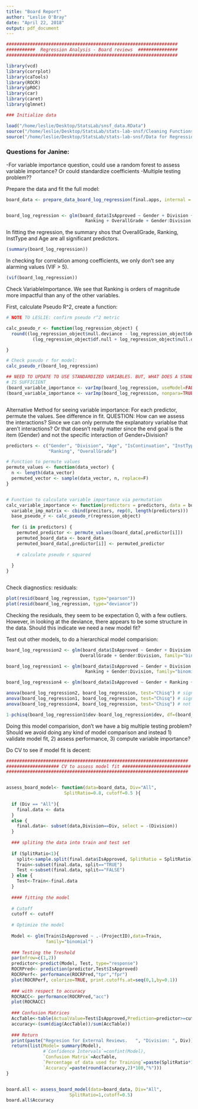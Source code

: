 ```yaml
---
title: "Board Report"
author: "Leslie O'Bray"
date: "April 22, 2018"
output: pdf_document
---
```


```r
#################################################################
###########  Regression Analysis - Board reviews  ###############
#################################################################

library(vcd) 
library(corrplot)
library(caTools)
library(ROCR)
library(pROC)
library(car)
library(caret)
library(glmnet)

### Initialize data

load("/home/leslie/Desktop/StatsLab/snsf_data.RData")
source("/home/leslie/Desktop/StatsLab/stats-lab-snsf/Cleaning Functions.R")
source("/home/leslie/Desktop/StatsLab/stats-lab-snsf/Data for Regression.R")

```


### Questions for Janine:
-For variable importance question, could use a random forest to assess variable importance? Or could standardize coefficients
-Multiple testing problem??


Prepare the data and fit the full model:
```r

board_data <- prepare_data_board_log_regression(final.apps, internal = final.internal, external = final.external)


board_log_regression <- glm(board_data$IsApproved ~ Gender + Division + Age + IsContinuation + InstType + AmountRequested + 
                              Ranking + OverallGrade + Gender:Division, family="binomial", data = board_data)


```


In fitting the regression, the summary shos that OverallGrade, Ranking, InstType and Age are all significant predictors.
```r
(summary(board_log_regression))
```


In checking for correlation among coefficients, we only don't see any alarming values (VIF > 5). 
```r
(vif(board_log_regression))
```


Check VariableImportance. We see that Ranking is orders of magnitude more impactful than any of the other variables.

First, calculate Pseudo R^2, create a function:

```r
# NOTE TO LESLIE: confirm pseudo r^2 metric

calc_pseudo_r <- function(log_regression_object) {
  round((log_regression_object$null.deviance - log_regression_object$deviance) /
          (log_regression_object$df.null + log_regression_object$null.deviance - log_regression_object$deviance),4)

}

# Check pseudo r for model: 
calc_pseudo_r(board_log_regression)
```


```r
## NEED TO UPDATE TO USE STANDARDIZED VARIABLES. BUT, WHAT DOES A STANDARDIZED BINARY VARIABLE EVEN MEAN? CHECK IF USEMODEL=F
# IS SUFFICIENT
(board_variable_importance <- varImp(board_log_regression, useModel=FALSE))
(board_variable_importance <- varImp(board_log_regression, nonpara=TRUE))



```

Alternative Method for seeing variable importance: For each predictor, permute the values. See difference in fit.
QUESTION: How can we assess the interactions? Since we can only permute the explanatory variablse that aren't interactions? Or that doesn't really matter since the end goal is the item (Gender) and not the specific interaction of Gender+Division?

```r

predictors <- c("Gender", "Division", "Age", "IsContinuation", "InstType", "AmountRequested", 
                "Ranking", "OverallGrade")

# Function to permute values
permute_values <- function(data_vector) {
  n <- length(data_vector)
  permuted_vector <- sample(data_vector, n, replace=F)
}


# Function to calculate variable importance via permutation
calc_variable_importance <- function(predictors = predictors, data = board_data, regression_object) {
  variable_imp_matrix <- cbind(precitors, rep(0, length(predictors)))
  base_pseudo_r <- calc_pseudo_r(regression_object)
  
  for (i in predictors) {
    permuted_predictor <- permute_values(board_data[,predictor[i]])
    permuted_board_data <- board_data
    permuted_board_data[,predictor[i]] <- permuted_predictor
    
    # calculate pseudo r squared
    
  } 
}



```


Check diagnostics: residuals:
```r
plot(resid(board_log_regression, type="pearson")) 
plot(resid(board_log_regression, type="deviance"))

```

Checking the residuals, they seem to be expectation 0, with a few outliers. However, in looking at the deviance, there appears to be some structure in the data. Should this indicate we need a new model fit?

Test out other models, to do a hierarchical model comparision:

```r
board_log_regression2 <- glm(board_data$IsApproved ~ Gender + Division + Age + AmountRequested + 
                            OverallGrade + Gender:Division, family="binomial", data = board_data)

board_log_regression1 <- glm(board_data$IsApproved ~ Gender + Division + Age + AmountRequested + 
                              Ranking + Gender:Division, family="binomial", data = board_data)

board_log_regression4 <- glm(board_data$IsApproved ~ Gender + Ranking + OverallGrade, family="binomial", data = board_data)

anova(board_log_regression2, board_log_regression, test="Chisq") # significantly different than small model
anova(board_log_regression1, board_log_regression, test="Chisq") # significantly different than small model
anova(board_log_regression4, board_log_regression, test="Chisq") # not significiantly different than small model

1-pchisq(board_log_regression1$dev-board_log_regression$dev, df=(board_log_regression1$df.res-board_log_regression$df.res))

```
Doing this model comparision, don't we have a big multiple testing problem? Should we avoid doing any kind of model comparison and instead 1) validate model fit, 2) assess performance, 3) compute variable importance?


Do CV to see if model fit is decent:
```r
#####################################################################
#################### CV to assess model fit ##########################
#####################################################################


assess_board_model<- function(data=board_data, Div="All",
                      SplitRatio=0.8, cutoff=0.5 ){ 
  
  if (Div == "All"){ 
    final.data <- data
  }
  else {
    final.data<- subset(data,Division==Div, select = -(Division)) 
  }
  
  ### spliting the data into train and test set
  
  if (SplitRatio<1){
    split<-sample.split(final.data$IsApproved, SplitRatio = SplitRatio)
    Train<-subset(final.data, split=="TRUE")
    Test <-subset(final.data, split=="FALSE") 
  } else {
    Test<-Train<-final.data
  }
  
  #### fitting the model
  
  # Cutoff
  cutoff <- cutoff
  
  # Optimize the model
  
  Model <- glm(Train$IsApproved ~ .-(ProjectID),data=Train, 
               family="binomial")
  
  ### Testing the Treshold
  par(mfrow=c(1,2))
  predictor<-predict(Model, Test, type="response")
  ROCRPred<- prediction(predictor,Test$IsApproved)
  ROCRPerf<- performance(ROCRPred,"tpr","fpr")
  plot(ROCRPerf, colorize=TRUE, print.cutoffs.at=seq(0,1,by=0.1))
  
  ### with respect to accuracy
  ROCRACC<- performance(ROCRPred,"acc")
  plot(ROCRACC)  
  
  ### Confusion Matrices
  AccTable<-table(ActualValue=Test$IsApproved,Prediction=predictor>=cutoff)
  accuracy<-(sum(diag(AccTable))/sum(AccTable))
  
  ### Return
  print(paste("Regresion for External Reviews.   ", "Division: ", Div))
  return(list(Model= summary(Model), 
              #`Confidence Intervals`=confint(Model),
              `Confusion Matrix`=AccTable,
              `Percentage of data used for Training`=paste(SplitRatio*100,"%"),
              `Accuracy`=paste(round(accuracy,2)*100,"%")))
}


board.all <- assess_board_model(data=board_data, Div="All",
                        SplitRatio=1,cutoff=0.5)
board.all$Accuracy

```



